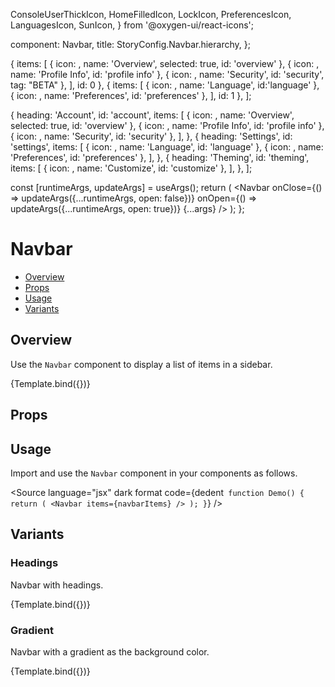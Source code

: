   ConsoleUserThickIcon,
  HomeFilledIcon,
  LockIcon,
  PreferencesIcon,
  LanguagesIcon,
  SunIcon,
} from '@oxygen-ui/react-icons';

  component: Navbar,
  title: StoryConfig.Navbar.hierarchy,
};

<Meta title={meta.title} component={meta.component} />

  {
    items: [
      {
        icon: <HomeFilledIcon />,
        name: 'Overview',
        selected: true,
        id: 'overview'
      },
      {
        icon: <ConsoleUserThickIcon />,
        name: 'Profile Info',
        id: 'profile info'
      },
      {
        icon: <LockIcon />,
        name: 'Security',
        id: 'security',
        tag: "BETA"
      },
    ],
    id: 0
  },
  {
    items: [
      {
        icon: <LanguagesIcon />,
        name: 'Language',
        id:'language'
      },
      {
        icon: <PreferencesIcon />,
        name: 'Preferences',
        id: 'preferences'
      },
    ],
    id: 1
  },
];

  {
    heading: 'Account',
    id: 'account',
    items: [
      {
        icon: <HomeFilledIcon />,
        name: 'Overview',
        selected: true,
        id: 'overview'
      },
      {
        icon: <ConsoleUserThickIcon />,
        name: 'Profile Info',
        id: 'profile info'
      },
      {
        icon: <LockIcon />,
        name: 'Security',
        id: 'security'
      },
    ],
  },
  {
    heading: 'Settings',
    id: 'settings',
    items: [
      {
        icon: <LanguagesIcon />,
        name: 'Language',
        id: 'language'
      },
      {
        icon: <PreferencesIcon />,
        name: 'Preferences',
        id: 'preferences'
      },
    ],
  },
  {
    heading: 'Theming',
    id: 'theming',
    items: [
      {
        icon: <SunIcon />,
        name: 'Customize',
        id: 'customize'
      },
    ],
  },
];

  const [runtimeArgs, updateArgs] = useArgs();
  return (
    <Navbar
      onClose={() => updateArgs({...runtimeArgs, open: false})}
      onOpen={() => updateArgs({...runtimeArgs, open: true})}
      {...args}
    />
  );
};

# Navbar

- [Overview](#overview)
- [Props](#props)
- [Usage](#usage)
- [Variants](#variants)

## Overview

Use the `Navbar` component to display a list of items in a sidebar.

<Canvas>
  <Story
    name="Overview"
    parameters={{
      docs: {inlineStories: false, iframeHeight: 476},
    }}
    args={{items: navbarItems}}
  >
    {Template.bind({})}
  </Story>
</Canvas>

## Props

<ArgsTable story="Overview" />

## Usage

Import and use the `Navbar` component in your components as follows.

<Source
  language="jsx"
  dark
  format
  code={dedent`
function Demo() {
  return (
    <Navbar items={navbarItems} />
  );
}`}
/>

## Variants

### Headings

Navbar with headings.

<Canvas>
  <Story
    name="Headings"
    args={{items: navbarItemsHeading, open: true}}
    parameters={{
      docs: {inlineStories: false, iframeHeight: 476},
    }}
  >
    {Template.bind({})}
  </Story>
</Canvas>

### Gradient

Navbar with a gradient as the background color.

<Canvas>
  <Story
    name="Gradient"
    args={{fill: 'gradient', items: navbarItems}}
    parameters={{
      docs: {inlineStories: false, iframeHeight: 476},
    }}
  >
    {Template.bind({})}
  </Story>
</Canvas>
